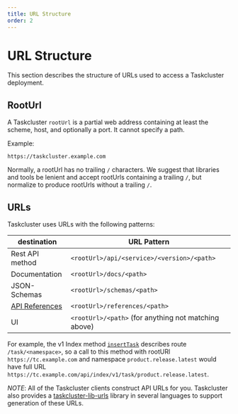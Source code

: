 ```yaml
---
title: URL Structure
order: 2
---
```


# URL Structure

This section describes the structure of URLs used to access a Taskcluster deployment.

## RootUrl

A Taskcluster `rootUrl` is a partial web address containing at least the scheme, host, and optionally a port. It cannot specify a path.

Example:

```
https://taskcluster.example.com
```

Normally, a rootUrl has no trailing `/` characters.
We suggest that libraries and tools be lenient and accept rootUrls containing a trailing `/`, but normalize to produce rootUrls without a trailing `/`.

## URLs

Taskcluster uses URLs with the following patterns:

| destination | URL Pattern |
| --- | --- |
| Rest API method | `<rootUrl>/api/<service>/<version>/<path>` |
| Documentation | `<rootUrl>/docs/<path>` |
| JSON-Schemas | `<rootUrl>/schemas/<path>` |
| [API References](/docs/manual/design/apis/reference-format) | `<rootUrl>/references/<path>` |
| UI | `<rootUrl>/<path>` (for anything not matching above)|

For example, the v1 Index method [`insertTask`](/docs/reference/core/index/api#insertTask) describes route `/task/<namespace>`, so a call to this method with rootURl `https://tc.example.com` and namespace `product.release.latest` would have full URL `https://tc.example.com/api/index/v1/task/product.release.latest`.

*NOTE*: All of the Taskcluster clients construct API URLs for you.  Taskcluster also provides a [taskcluster-lib-urls](https://github.com/taskcluster/taskcluster-lib-urls) library in several languages to support generation of these URLs.
